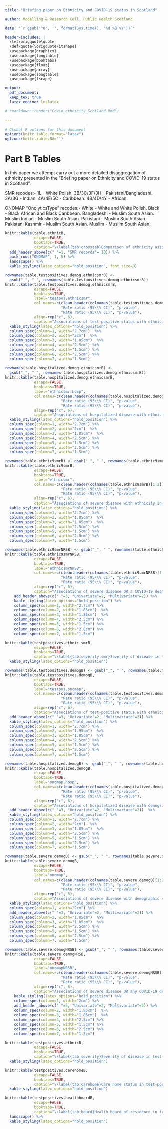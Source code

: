 ---
title: "Briefing paper on Ethnicity and COVID-19 status in Scotland"

author: Modelling & Research Cell, Public Health Scotland 

date: "`r gsub('^0', '', format(Sys.time(), '%d %B %Y'))`"

header-includes: |
  \let\origquote\quote
  \def\quote{\origquote\itshape}
  \usepackage{graphicx}
  \usepackage{longtable}
  \usepackage{booktabs}
  \usepackage{float}
  \usepackage{array}
  \usepackage{longtable}
  \usepackage{lscape}

output:
  pdf_document:
  keep_tex: true
  latex_engine: lualatex

# rmarkdown::render("Covid_ethnicity_Scotland.Rmd")

---

  
  
```{r settings, echo = FALSE, results='asis', warning=FALSE, error=FALSE}

# GLobal R options for this document
options(knitr.table.format="latex")
options(knitr.kable.NA='')


```


# Part B Tables
In this paper we attempt carry out a more detailed disaggregation of ethnicity presented in the "Briefing paper on Ethnicity and COVID-19 status in Scotland".

SMR recodes:-
1L - White Polish.
3B/3C/3F/3H - Pakistani/Bangladeshi.
3A/3G - Indian.
4A/4E/5C - Caribbean.
4B/4D/4Y - African.

ONOMAP "OnolyticsType" recodes:-
White - White and White Polish.
Black - Black African and Black Caribbean.
Bangladeshi - Muslim South Asian.
Muslim Indian - Muslim South Asian.
Pakistani - Muslim South Asian.
Pakistani Kashmir - Muslim South Asian.
Muslim - Muslim South Asian.


```{r ethnicB, echo=FALSE, warning=FALSE, message=FALSE}

knitr::kable(table.ethnicB, 
             escape=FALSE, 
             booktabs=TRUE,
             caption="\\label{tab:crosstab}Comparison of ethnicity assigned by ONOMAP name classification (rows) with ethnicity assigned in SMR  records (columns)") %>%
  add_header_above(c(" "=1, "SMR records"= 10)) %>%
  pack_rows("ONOMAP", 1, 5) %>%
  landscape() %>%
  kable_styling(latex_options="hold_position", font_size=8) 

```

```{r ethnicsmr.testposB, echo=FALSE, warning=FALSE, message=FALSE}

rownames(table.testpositives.demog.ethnicsmrB) <-
  gsub("_", " ", rownames(table.testpositives.demog.ethnicsmrB))
knitr::kable(table.testpositives.demog.ethnicsmrB,
             escape=FALSE, 
             booktabs=TRUE,
             label="testpos.ethnicsmr",
             col.names=c(clean.header(colnames(table.testpositives.demog.ethnicsmrB)[1:2]),
                         "Rate ratio (95\\% CI)", "p-value",
                         "Rate ratio (95\\% CI)", "p-value"),
             align=rep("c", 6), 
             caption="Associations of test-positive status with ethnicity in those with ethnicity recorded in Scottish Morbidity record") %>%
  kable_styling(latex_options="hold_position") %>% 
  column_spec(column=1, width="2.7cm")  %>%
  column_spec(column=2, width="2cm")  %>%
  column_spec(column=3, width="1.85cm")  %>%
  column_spec(column=4, width="2.5cm") %>%
  column_spec(column=5, width="1.5cm") %>%
  column_spec(column=6, width="2.5cm") %>%
  column_spec(column=7, width="1.5cm")
```


```{r ethnicsmr.hospB, echo=FALSE, warning=FALSE, message=FALSE}

rownames(table.hospitalized.demog.ethnicsmrB) <-
  gsub("_", " ", rownames(table.hospitalized.demog.ethnicsmrB))
knitr::kable(table.hospitalized.demog.ethnicsmrB,
             escape=FALSE, 
             booktabs=TRUE,
             label="ethnicsmr.hosp",
             col.names=c(clean.header(colnames(table.hospitalized.demog.ethnicsmrB)[1:2]),
                         "Rate ratio (95\\% CI)", "p-value",
                         "Rate ratio (95\\% CI)", "p-value"),
             align=rep("c", 6), 
             caption="Associations of hospitalized disease with ethnicity in those with ethnicity recorded in Scottish Morbidity record") %>%
  kable_styling(latex_options="hold_position") %>% 
  column_spec(column=1, width="2.7cm") %>%
  column_spec(column=2, width="2cm")  %>%
  column_spec(column=3, width="1.85cm")  %>%
  column_spec(column=4, width="2.5cm") %>%
  column_spec(column=5, width="1.5cm") %>%
  column_spec(column=6, width="2.5cm") %>%
  column_spec(column=7, width="1.5cm")

```

```{r ethnic5smrB, echo=FALSE, warning=FALSE, message=FALSE}

rownames(table.ethnic9smrB) <- gsub("_", " ", rownames(table.ethnic9smrB))
knitr::kable(table.ethnic9smrB,
             escape=FALSE, 
             booktabs=TRUE,
             label="ethnicsmr",
             col.names=c(clean.header(colnames(table.ethnic9smrB)[1:2]),
                         "Rate ratio (95\\% CI)", "p-value",
                         "Rate ratio (95\\% CI)", "p-value"),
             align=rep("c", 6), 
             caption="Associations of severe disease with ethnicity in those with ethnicity recorded in Scottish Morbidity record") %>%
  kable_styling(latex_options="hold_position") %>% 
  column_spec(column=1, width="2.7cm") %>%
  column_spec(column=2, width="1.85cm")  %>%
  column_spec(column=3, width="1.85cm")  %>%
  column_spec(column=4, width="2.5cm") %>%
  column_spec(column=5, width="1.5cm") %>%
  column_spec(column=6, width="2.8cm") %>%
  column_spec(column=7, width="1.5cm")
```

```{r ethnic9smrNRSB, echo=FALSE, warning=FALSE, message=FALSE}

rownames(table.ethnic9smrNRSB) <- gsub("_", " ", rownames(table.ethnic9smrNRSB))
knitr::kable(table.ethnic9smrNRSB,
             escape=FALSE, 
             booktabs=TRUE,
             label="ethnicsmrNRSB",
             col.names=c(clean.header(colnames(table.ethnic9smrNRSB)[1:2]),
                         "Rate ratio (95\\% CI)", "p-value",
                         "Rate ratio (95\\% CI)", "p-value"),
             align=rep("c", 6), 
             caption="Associations of severe disease OR a COVID-19 death with ethnicity in those with ethnicity recorded in Scottish Morbidity record") %>%
    add_header_above(c(" "=3, "Univariate"=2, "Multivariate"=2)) %>%
    kable_styling(latex_options="hold_position") %>% 
    column_spec(column=1, width="2.7cm") %>%
    column_spec(column=2, width="1.85cm")  %>%
    column_spec(column=3, width="1.85cm")  %>%
    column_spec(column=4, width="2.5cm") %>%
    column_spec(column=5, width="1.5cm") %>%
    column_spec(column=6, width="2.8cm") %>%
    column_spec(column=7, width="1.5cm")
```


```{r testpositives.ethnic.smrB, echo=FALSE, warning=FALSE, message=FALSE}

knitr::kable(testpositives.ethnic.smrB, 
             escape=FALSE, 
             booktabs=TRUE,
             caption="\\label{tab:severity.smr}Severity of disease in test-positive cases, by ethnicity assigned in SMR records") %>%
  kable_styling(latex_options="hold_position") 

```


\newpage

```{r onomap.testposB, echo=FALSE, warning=FALSE, message=FALSE}

rownames(table.testpositives.demogB) <- gsub("_", " ", rownames(table.testpositives.demogB))
knitr::kable(table.testpositives.demogB,
             escape=FALSE, 
             booktabs=TRUE,
             label="testpos.onomap",
             col.names=c(clean.header(colnames(table.testpositives.demogB)[1:2]),
                         "Rate ratio (95\\% CI)", "p-value",
                         "Rate ratio (95\\% CI)", "p-value"),
             align=rep("c", 6), 
             caption="Associations of test-positive status with ethnicity based on name classification") %>%
  add_header_above(c(" "=3, "Univariate"=2, "Multivariate"=2)) %>%
  kable_styling(latex_options="hold_position") %>% 
  column_spec(column=1, width="2.7cm") %>%
  column_spec(column=2, width="1.95cm")  %>%
  column_spec(column=3, width="1.85cm")  %>%
  column_spec(column=4, width="2.5cm") %>%
  column_spec(column=5, width="1.5cm") %>%
  column_spec(column=6, width="2.5cm") %>%
  column_spec(column=7, width="1.5cm")

```


```{r onomap.hospB, echo=FALSE, warning=FALSE, message=FALSE}

rownames(table.hospitalized.demogB) <- gsub("_", " ", rownames(table.hospitalized.demogB))
knitr::kable(table.hospitalized.demogB,
             escape=FALSE, 
             booktabs=TRUE,
             label="onomap.hosp",
             col.names=c(clean.header(colnames(table.hospitalized.demogB)[1:2]),
                         "Rate ratio (95\\% CI)", "p-value",
                         "Rate ratio (95\\% CI)", "p-value"),
             align=rep("c", 6), 
             caption="Associations of hospitalized disease with demographic variables including ethnicity based on name classification") %>%
  add_header_above(c(" "=3, "Univariate"=2, "Multivariate"=2))  %>%
  kable_styling(latex_options="hold_position") %>% 
  column_spec(column=1, width="2.7cm") %>%
  column_spec(column=2, width="2cm")  %>%
  column_spec(column=3, width="1.85cm")  %>%
  column_spec(column=4, width="2.5cm") %>%
  column_spec(column=5, width="1.5cm") %>%
  column_spec(column=6, width="2.5cm") %>%
  column_spec(column=7, width="1.5cm")

```

```{r onomapB, echo=FALSE, warning=FALSE, message=FALSE}

rownames(table.severe.demogB) <- gsub("_", " ", rownames(table.severe.demogB))
knitr::kable(table.severe.demogB,
             escape=FALSE, 
             booktabs=TRUE,
             label="onomap",
             col.names=c(clean.header(colnames(table.severe.demogB)[1:2]),
                         "Rate ratio (95\\% CI)", "p-value",
                         "Rate ratio (95\\% CI)", "p-value"),
             align=rep("c", 6),
             caption="Associations of severe disease with demographic variables including ethnicity based on name classification") %>%
  kable_styling(latex_options="hold_position") %>% 
  column_spec(column=1, width="2cm") %>%
  add_header_above(c(" "=3, "Univariate"=2, "Multivariate"=2)) %>%
  column_spec(column=2, width="1.85cm")  %>%
  column_spec(column=3, width="1.85cm")  %>%
  column_spec(column=4, width="2.5cm") %>%
  column_spec(column=5, width="1.5cm") %>%
  column_spec(column=6, width="2.5cm") %>%
  column_spec(column=7, width="1.5cm")

```


```{r onomapNRSB, echo=FALSE, warning=FALSE, message=FALSE}

rownames(table.severe.demogNRSB) <- gsub("_", " ", rownames(table.severe.demogNRSB))
knitr::kable(table.severe.demogNRSB,
             escape=FALSE, 
             booktabs=TRUE,
             label="onomapNRSB",
             col.names=c(clean.header(colnames(table.severe.demogNRSB)[1:2]),
                         "Rate ratio (95\\% CI)", "p-value",
                         "Rate ratio (95\\% CI)", "p-value"),
             align=rep("c", 6),
             caption="Associations of severe disease OR any COVID-19 death with demographic variables including ethnicity based on name classification") %>%
    kable_styling(latex_options="hold_position") %>% 
    column_spec(column=1, width="2cm") %>%
    add_header_above(c(" "=3, "Univariate"=2, "Multivariate"=2)) %>%
    column_spec(column=2, width="1.85cm")  %>%
    column_spec(column=3, width="1.85cm")  %>%
    column_spec(column=4, width="2.5cm") %>%
    column_spec(column=5, width="1.5cm") %>%
    column_spec(column=6, width="2.5cm") %>%
    column_spec(column=7, width="1.5cm")

```




```{r testpositives.ethnicB, echo=FALSE, warning=FALSE, message=FALSE}

knitr::kable(testpositives.ethnicB, 
             escape=FALSE, 
             booktabs=TRUE,
             caption="\\label{tab:severity}Severity of disease in test-positive cases, by ethnicity assigned from ONOMAP name classification") %>%
  kable_styling(latex_options="hold_position") 

```

```{r testpositives.carehomeB, echo=FALSE, warning=FALSE, message=FALSE}

knitr::kable(testpositives.carehomeB, 
             escape=FALSE, 
             booktabs=TRUE,
             caption="\\label{tab:carehome}Care home status in test-positive cases, by ethnicity assigned from ONOMAP name classification") %>%
  kable_styling(latex_options="hold_position") 

```

\newpage 

```{r testpositives.healthboardB, echo=FALSE, warning=FALSE, message=FALSE}

knitr::kable(testpositives.healthboardB, 
             escape=FALSE, 
             booktabs=TRUE,
             caption="\\label{tab:board}Health board of residence in test-positive cases, by ethnicity assigned from ONOMAP name classification") %>%
  landscape() %>%
  kable_styling(latex_options="hold_position") 

```
